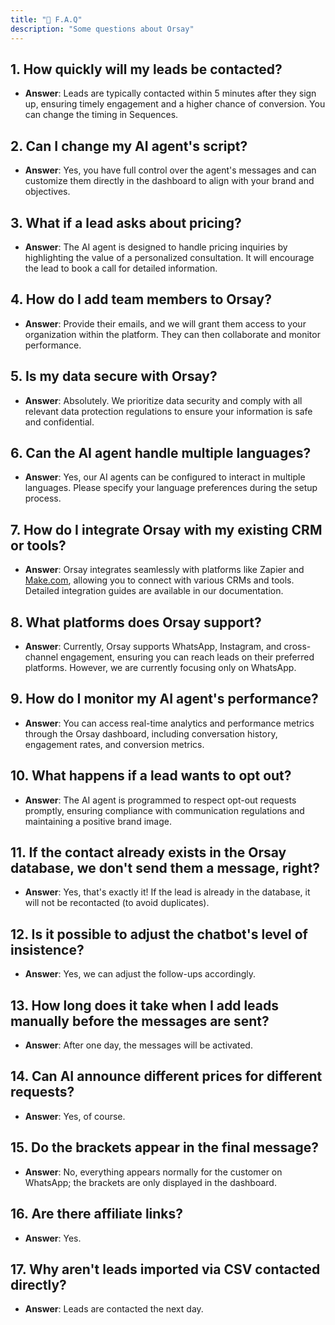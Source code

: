 ```yaml
---
title: "🚨 F.A.Q"
description: "Some questions about Orsay"
---
```


## 1. How quickly will my leads be contacted?

- **Answer**: Leads are typically contacted within 5 minutes after they sign up, ensuring timely engagement and a higher chance of conversion. You can change the timing in Sequences.

## 2. Can I change my AI agent's script?

- **Answer**: Yes, you have full control over the agent's messages and can customize them directly in the dashboard to align with your brand and objectives.

## 3. What if a lead asks about pricing?

- **Answer**: The AI agent is designed to handle pricing inquiries by highlighting the value of a personalized consultation. It will encourage the lead to book a call for detailed information.

## 4. How do I add team members to Orsay?

- **Answer**: Provide their emails, and we will grant them access to your organization within the platform. They can then collaborate and monitor performance.

## 5. Is my data secure with Orsay?

- **Answer**: Absolutely. We prioritize data security and comply with all relevant data protection regulations to ensure your information is safe and confidential.

## 6. Can the AI agent handle multiple languages?

- **Answer**: Yes, our AI agents can be configured to interact in multiple languages. Please specify your language preferences during the setup process.

## 7. How do I integrate Orsay with my existing CRM or tools?

- **Answer**: Orsay integrates seamlessly with platforms like Zapier and [Make.com](http://make.com/), allowing you to connect with various CRMs and tools. Detailed integration guides are available in our documentation.

## 8. What platforms does Orsay support?

- **Answer**: Currently, Orsay supports WhatsApp, Instagram, and cross-channel engagement, ensuring you can reach leads on their preferred platforms. However, we are currently focusing only on WhatsApp.

## 9. How do I monitor my AI agent's performance?

- **Answer**: You can access real-time analytics and performance metrics through the Orsay dashboard, including conversation history, engagement rates, and conversion metrics.

## 10. What happens if a lead wants to opt out?

- **Answer**: The AI agent is programmed to respect opt-out requests promptly, ensuring compliance with communication regulations and maintaining a positive brand image.

## 11. If the contact already exists in the Orsay database, we don't send them a message, right?

- **Answer**: Yes, that's exactly it! If the lead is already in the database, it will not be recontacted (to avoid duplicates).

## 12. Is it possible to adjust the chatbot's level of insistence?

- **Answer**: Yes, we can adjust the follow-ups accordingly.

## 13. How long does it take when I add leads manually before the messages are sent?

- **Answer**: After one day, the messages will be activated.

## 14. Can AI announce different prices for different requests?

- **Answer**: Yes, of course.

## 15. Do the brackets appear in the final message?

- **Answer**: No, everything appears normally for the customer on WhatsApp; the brackets are only displayed in the dashboard.

## 16. Are there affiliate links?

- **Answer**: Yes.

## 17. Why aren't leads imported via CSV contacted directly?

- **Answer**: Leads are contacted the next day.
